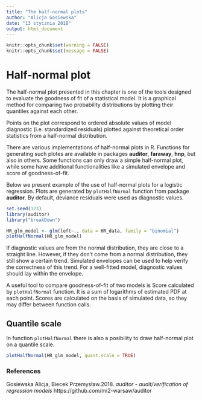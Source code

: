```yaml
---
title: "The half-normal plots"
author: "Alicja Gosiewska"
date: "13 stycznia 2018"
output: html_document
---
```



```r
knitr::opts_chunk$set(warning = FALSE)
knitr::opts_chunk$set(message = FALSE)
```

# Half-normal plot


The half-normal plot presented in this chapter is one of the tools designed to evaluate the goodness of fit of a statistical model. It is a graphical method for comparing two probability distributions by plotting their quantiles against each other.

Points on the plot correspond to ordered absolute values of model diagnostic (i.e. standardized residuals) plotted against theoretical order statistics from a half-normal distribution.

There are various implementations of half-normal plots in R. Functions for generating such plotes are available in packages **auditor**, **faraway**, **hnp**, but also in others.
Some functions can only draw a simple half-normal plot, while some have additional functionalities like a simulated envelope and score of goodness-of-fit. 

Below we present example of the use of half-normal plots for a logistic regression. 
Plots are generated by `plotHalfNormal` function from package **auditor**.
By default, deviance residuals were used as diagnostic values.

```r
set.seed(123)
library(auditor)
library("breakDown")

HR_glm_model <- glm(left~., data = HR_data, family = "binomial")
plotHalfNormal(HR_glm_model)
```


If diagnostic values are from the normal distribution, they are close to a straight line. 
However, if they don't come from a normal distribution, they still show a certain trend. Simulated envelopes can be used to help verify the correctness of this trend.
For a well-fitted model, diagnostic values should lay within the envelope.

A useful tool to compare goodness-of-fit of two models is Score calculated by `plotHalfNormal` function. It is a sum of logarithms of estimated PDF at each point. Scores are calculated on the basis of simulated data, so they may differ between function calls.

## Quantile scale
In function `plotHalfNormal` there is also a posibility to draw half-normal plot on a quantile scale.
```r
plotHalfNormal(HR_glm_model, quant.scale = TRUE)
```


### References

Gosiewska Alicja, Biecek Przemysław.2018. *auditor - audit/verification of regression models* https://github.com/mi2-warsaw/auditor
